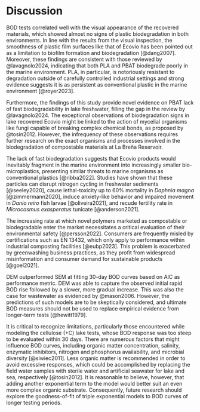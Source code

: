 # Discussion

BOD tests correlated well with the visual appearance of the recovered materials, which showed almost no signs of plastic biodegradation in both environments. In line with the results from the visual inspection, the smoothness of plastic film surfaces like that of Ecovio\textsuperscript{\textregistered} has been pointed out as a limitation to biofilm formation and biodegradation [@dang2007]. Moreover, these findings are consistent with those reviewed by @lavagnolo2024, indicating that both PLA and PBAT biodegrade poorly in the marine environment. PLA, in particular, is notoriously resistant to degradation outside of carefully controlled industrial settings and strong evidence suggests it is as persistent as conventional plastic in the marine environment [@royer2023].

Furthermore, the findings of this study provide novel evidence on PBAT lack of fast biodegradability in lake freshwater, filling the gap in the review by @lavagnolo2024. The exceptional observations of biodegradation signs in lake recovered Ecovio\textsuperscript{\textregistered} might be linked to the action of mycelial organisms like fungi capable of breaking complex chemical bonds, as proposed by @tosin2012. However, the infrequency of these observations requires further research on the exact organisms and processes involved in the biodegradation of compostable materials at La Breña Reservoir.

The lack of fast biodegradation suggests that Ecovio\textsuperscript{\textregistered} products would inevitably fragment in the marine environment into increasingly smaller bio-microplastics, presenting similar threats to marine organisms as conventional plastics [@ribba2022]. Studies have shown that these particles can disrupt nitrogen cycling in freshwater sediments [@seeley2020], cause lethal-toxicity up to 60% mortality in *Daphnia magna* [@zimmermann2020], induce anxiety-like behavior and impaired movement in *Danio reiro* fish larvae [@oliveira2021], and recude fertility rate in *Microcosmus exasperatus* tunicate [@anderson2021].

The increasing rate at which novel polymers marketed as compostable or biodegradable enter the market necessitates a critical evaluation of their environmental safety [@persson2022]. Consumers are frequently misled by certifications such as EN 13432, which only apply to performance within industrial composting facilities [@eubp2023]. This problem is exacerbated by greenwashing business practices, as they profit from widespread misinformation and consumer demand for sustainable products [@goel2021].

DEM outperformed SEM at fitting 30-day BOD curves based on AIC as performance metric. DEM was able to capture the observed initial rapid BOD rise followed by a slower, more gradual increase. This was also the case for wastewater as evidenced by @mason2006. However, the predictions of such models are to be skeptically considered, and ultimate BOD measures should not be used to replace empirical evidence from longer-term tests [@hewitt1979].

It is critical to recognize limitations, particularly those encountered while modeling the cellulose (+C) lake tests, whose BOD response was too steep to be evaluated within 30 days. There are numerous factors that might influence BOD curves, including organic matter concentration, salinity, enzymatic inhibitors, nitrogen and phosphorus availability, and microbial diversity [@siwiec2011]. Less organic matter is recommended in order to avoid excessive responses, which could be accomplished by replacing the field water samples with sterile water and artificial seawater for lake and sea, respectively [@tosin2012]. It is reasonable to believe, however, that adding another exponential term to the model would better suit an even more complex organic substrate. Consequently, future research should explore the goodness-of-fit of triple exponential models to BOD curves of longer testing periods.



